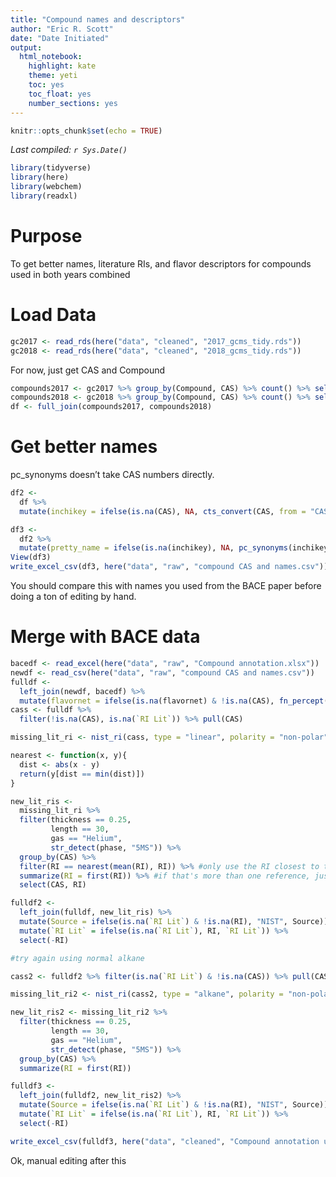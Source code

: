 ```yaml
---
title: "Compound names and descriptors"
author: "Eric R. Scott"
date: "Date Initiated"
output: 
  html_notebook: 
    highlight: kate
    theme: yeti
    toc: yes
    toc_float: yes
    number_sections: yes
---
```


```r
knitr::opts_chunk$set(echo = TRUE)
```

*Last compiled: `r Sys.Date()`*

```r
library(tidyverse)
library(here)
library(webchem)
library(readxl)
```

# Purpose

To get better names, literature RIs, and flavor descriptors for compounds used in both years combined

# Load Data

```r
gc2017 <- read_rds(here("data", "cleaned", "2017_gcms_tidy.rds"))
gc2018 <- read_rds(here("data", "cleaned", "2018_gcms_tidy.rds"))
```

For now, just get CAS and Compound

```r
compounds2017 <- gc2017 %>% group_by(Compound, CAS) %>% count() %>% select(-n)
compounds2018 <- gc2018 %>% group_by(Compound, CAS) %>% count() %>% select(-n)
df <- full_join(compounds2017, compounds2018)
```
# Get better names
pc_synonyms doesn't take CAS numbers directly.
```r
df2 <-
  df %>% 
  mutate(inchikey = ifelse(is.na(CAS), NA, cts_convert(CAS, from = "CAS", to = "InChIKey", choices = 1)))

df3 <-
  df2 %>% 
  mutate(pretty_name = ifelse(is.na(inchikey), NA, pc_synonyms(inchikey, from = "inchikey", choices = 10)))
View(df3)
write_excel_csv(df3, here("data", "raw", "compound CAS and names.csv"))
```

You should compare this with names you used from the BACE paper before doing a ton of editing by hand.


# Merge with BACE data

```r
bacedf <- read_excel(here("data", "raw", "Compound annotation.xlsx"))
newdf <- read_csv(here("data", "raw", "compound CAS and names.csv"))
fulldf <-
  left_join(newdf, bacedf) %>% 
  mutate(flavornet = ifelse(is.na(flavornet) & !is.na(CAS), fn_percept(CAS), flavornet))
cass <- fulldf %>% 
  filter(!is.na(CAS), is.na(`RI Lit`)) %>% pull(CAS)

missing_lit_ri <- nist_ri(cass, type = "linear", polarity = "non-polar", temp_prog = "ramp")

nearest <- function(x, y){
  dist <- abs(x - y)
  return(y[dist == min(dist)])
}

new_lit_ris <-
  missing_lit_ri %>% 
  filter(thickness == 0.25,
         length == 30,
         gas == "Helium",
         str_detect(phase, "5MS")) %>% 
  group_by(CAS) %>% 
  filter(RI == nearest(mean(RI), RI)) %>% #only use the RI closest to the mean of all the reported lit RIs
  summarize(RI = first(RI)) %>% #if that's more than one reference, just pick the first one
  select(CAS, RI)

fulldf2 <-
  left_join(fulldf, new_lit_ris) %>% 
  mutate(Source = ifelse(is.na(`RI Lit`) & !is.na(RI), "NIST", Source)) %>% 
  mutate(`RI Lit` = ifelse(is.na(`RI Lit`), RI, `RI Lit`)) %>% 
  select(-RI)

#try again using normal alkane

cass2 <- fulldf2 %>% filter(is.na(`RI Lit`) & !is.na(CAS)) %>% pull(CAS)

missing_lit_ri2 <- nist_ri(cass2, type = "alkane", polarity = "non-polar", temp_prog = "ramp")

new_lit_ris2 <- missing_lit_ri2 %>% 
  filter(thickness == 0.25,
         length == 30,
         gas == "Helium",
         str_detect(phase, "5MS")) %>% 
  group_by(CAS) %>% 
  summarize(RI = first(RI))

fulldf3 <-
  left_join(fulldf2, new_lit_ris2) %>% 
  mutate(Source = ifelse(is.na(`RI Lit`) & !is.na(RI), "NIST", Source)) %>% 
  mutate(`RI Lit` = ifelse(is.na(`RI Lit`), RI, `RI Lit`)) %>% 
  select(-RI)

```

```r
write_excel_csv(fulldf3, here("data", "cleaned", "Compound annotation updated.csv"))
```

Ok, manual editing after this
